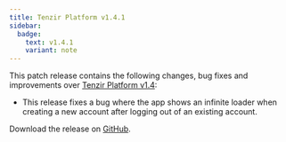 ```yaml
---
title: Tenzir Platform v1.4.1
sidebar:
  badge:
    text: v1.4.1
    variant: note
---
```


This patch release contains the following changes, bug fixes and improvements
over [Tenzir Platform
v1.4](https://github.com/tenzir/platform/releases/tag/v1.4.0):

- This release fixes a bug where the app shows an infinite loader when
  creating a new account after logging out of an existing account.

Download the release on [GitHub](https://github.com/tenzir/platform/releases/tag/v1.4.1).
